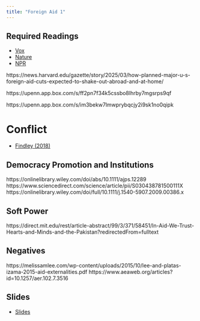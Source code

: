 ```yaml
---
title: "Foreign Aid 1"
---
```



## Required Readings

- [Vox](https://www.vox.com/future-perfect/404040/foreign-aid-cuts-trump-charts-usaid-pepfar-who-hiv)
- [Nature](https://www.nature.com/articles/d41586-025-00898-3)
- [NPR](https://www.npr.org/sections/goats-and-soda/2025/02/26/g-s1-50584/usaid-economist-dean-karlan)

https://news.harvard.edu/gazette/story/2025/03/how-planned-major-u-s-foreign-aid-cuts-expected-to-shake-out-abroad-and-at-home/

https://upenn.app.box.com/s/ff2pn7f34k5cssbo8lhrby7mgsrps9qf

https://upenn.app.box.com/s/im3bekw7lmwprybqcjy2i9sk1no0qipk

# Conflict
- [Findley (2018)](https://www.annualreviews.org/content/journals/10.1146/annurev-polisci-041916-015516)

## Democracy Promotion and Institutions

https://onlinelibrary.wiley.com/doi/abs/10.1111/ajps.12289
https://www.sciencedirect.com/science/article/pii/S030438781500111X
https://onlinelibrary.wiley.com/doi/full/10.1111/j.1540-5907.2009.00386.x



## Soft Power
https://direct.mit.edu/rest/article-abstract/99/3/371/58451/In-Aid-We-Trust-Hearts-and-Minds-and-the-Pakistan?redirectedFrom=fulltext






## Negatives

https://melissamlee.com/wp-content/uploads/2015/10/lee-and-platas-izama-2015-aid-externalities.pdf
https://www.aeaweb.org/articles?id=10.1257/aer.102.7.3516

## Slides

- [Slides](/slides/20-aid1.html)

